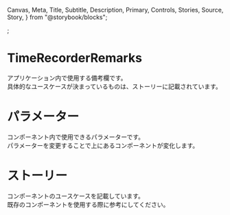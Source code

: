   Canvas,
  Meta,
  Title,
  Subtitle,
  Description,
  Primary,
  Controls,
  Stories,
  Source,
  Story,
} from "@storybook/blocks";


<Meta of={TimeRecorderRemarksStories} />;

# TimeRecorderRemarks

アプリケーション内で使用する備考欄です。\
具体的なユースケースが決まっているものは、ストーリーに記載されています。

<Primary />

# パラメーター

コンポーネント内で使用できるパラメーターです。\
パラメーターを変更することで上にあるコンポーネントが変化します。

<Controls />

# ストーリー

コンポーネントのユースケースを記載しています。\
既存のコンポーネントを使用する際に参考にしてください。

<Stories />
